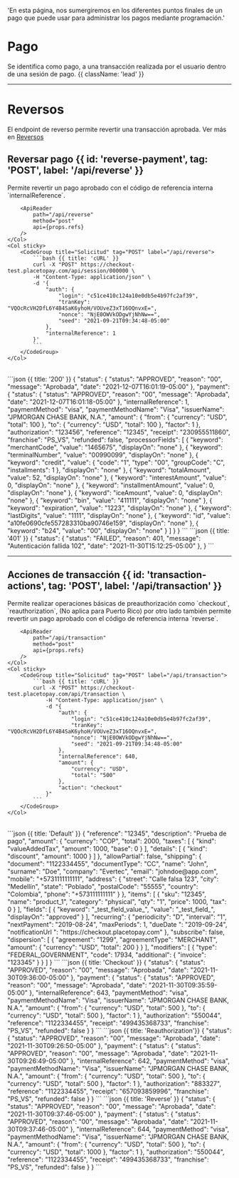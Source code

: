   'En esta página, nos sumergiremos en los diferentes puntos finales de un pago que puede usar para administrar los pagos mediante programación.'


# Pago

Se identifica como pago, a una transacción realizada por el usuario dentro de una sesión de pago. {{ className: 'lead' }}

---
# Reversos
El endpoint de reverso permite revertir una transacción aprobada. Ver más en [Reversos](/checkout/reverse)

## Reversar pago {{ id: 'reverse-payment', tag: 'POST', label: '/api/reverse' }}

<Row>
    <Col>
        Permite revertir un pago aprobado con el código de referencia interna `internalReference`.

        <ApiReader
            path="/api/reverse"
            method="post"
            api={props.refs}
        />
    </Col>
    <Col sticky>
        <CodeGroup title="Solicitud" tag="POST" label="/api/reverse">
            ```bash {{ title: 'cURL' }}
            curl -X "POST" https://checkout-test.placetopay.com/api/session/000000 \
            -H "Content-Type: application/json" \
            -d '{
                "auth": {
                    "login": "c51ce410c124a10e0db5e4b97fc2af39",
                    "tranKey": "VQOcRcVH2DfL6Y4B4SaK6yhoH/VOUveZ3xT16OQnvxE=",
                    "nonce": "NjE0OWVkODgwYjNhNw==",
                    "seed": "2021-09-21T09:34:48-05:00"
                },
                "internalReference": 1
            }'
            ```
        </CodeGroup>
    </Col>
</Row>

<Row>
    <Col>
        <ApiReader
            path="/api/reverse"
            method="post"
            type="response"
            api={props.refs}
        />
    </Col>
    <Col sticky>
        <br />
        <CodeGroup title="Respuesta">
            ```json {{ title: '200' }}
            {
                "status": {
                    "status": "APPROVED",
                    "reason": "00",
                    "message": "Aprobada",
                    "date": "2021-12-07T16:01:19-05:00"
                },
                "payment": {
                    "status": {
                    "status": "APPROVED",
                    "reason": "00",
                    "message": "Aprobada",
                    "date": "2021-12-07T16:01:18-05:00"
                    },
                    "internalReference": 1,
                    "paymentMethod": "visa",
                    "paymentMethodName": "Visa",
                    "issuerName": "JPMORGAN CHASE BANK, N.A.",
                    "amount": {
                    "from": {
                        "currency": "USD",
                        "total": 100
                    },
                    "to": {
                        "currency": "USD",
                        "total": 100
                    },
                    "factor": 1
                    },
                    "authorization": "123456",
                    "reference": "12345",
                    "receipt": "230955511860",
                    "franchise": "PS_VS",
                    "refunded": false,
                    "processorFields": [
                    {
                        "keyword": "merchantCode",
                        "value": "1465675",
                        "displayOn": "none"
                    },
                    {
                        "keyword": "terminalNumber",
                        "value": "00990099",
                        "displayOn": "none"
                    },
                    {
                        "keyword": "credit",
                        "value": {
                        "code": "1",
                        "type": "00",
                        "groupCode": "C",
                        "installments": 1
                        },
                        "displayOn": "none"
                    },
                    {
                        "keyword": "totalAmount",
                        "value": 52,
                        "displayOn": "none"
                    },
                    {
                        "keyword": "interestAmount",
                        "value": 0,
                        "displayOn": "none"
                    },
                    {
                        "keyword": "installmentAmount",
                        "value": 0,
                        "displayOn": "none"
                    },
                    {
                        "keyword": "iceAmount",
                        "value": 0,
                        "displayOn": "none"
                    },
                    {
                        "keyword": "bin",
                        "value": "411111",
                        "displayOn": "none"
                    },
                    {
                        "keyword": "expiration",
                        "value": "1223",
                        "displayOn": "none"
                    },
                    {
                        "keyword": "lastDigits",
                        "value": "1111",
                        "displayOn": "none"
                    },
                    {
                        "keyword": "id",
                        "value": "a10fe0690cfe557283310ba90746e159",
                        "displayOn": "none"
                    },
                    {
                        "keyword": "b24",
                        "value": "00",
                        "displayOn": "none"
                    }
                    ]
                }
            }
            ```
            ```json {{ title: '401' }}
            {
                "status": {
                    "status": "FAILED",
                    "reason": 401,
                    "message": "Autenticación fallida 102",
                    "date": "2021-11-30T15:12:25-05:00"
                },
            }
            ```
        </CodeGroup>
    </Col>
</Row>

---

## Acciones de transacción {{ id: 'transaction-actions', tag: 'POST', label: '/api/transaction' }}

<Row>
    <Col>
        Permite realizar operaciones básicas de preauthorización como `checkout`, `reauthorization`, (No aplica para Puerto Rico) por otro lado también permite revertir un pago aprobado con el código de referencia interna `reverse`.

        <ApiReader
            path="/api/transaction"
            method="post"
            api={props.refs}
        />
    </Col>
    <Col sticky>
        <CodeGroup title="Solicitud" tag="POST" label="/api/transaction">
            ```bash {{ title: 'cURL' }}
            curl -X "POST" https://checkout-test.placetopay.com/api/transaction \
                -H "Content-Type: application/json" \
                -d "{
                    "auth": {
                        "login": "c51ce410c124a10e0db5e4b97fc2af39",
                        "tranKey": "VQOcRcVH2DfL6Y4B4SaK6yhoH/VOUveZ3xT16OQnvxE=",
                        "nonce": "NjE0OWVkODgwYjNhNw==",
                        "seed": "2021-09-21T09:34:48-05:00"
                    },
                    "internalReference": 640,
                    "amount": {
                        "currency": "USD",
                        "total": "500"
                    },
                    "action": "checkout"
                }"
            ```
        </CodeGroup>
    </Col>
</Row>

<Row>
    <Col>
        <ApiReader
            path="/api/transaction"
            method="post"
            type="response"
            api={props.refs}
        />
    </Col>
    <Col sticky>
        <br />
        <CodeGroup title="Respuesta">
            ```json {{ title: 'Default' }}
            {
                "reference": "12345",
                "description": "Prueba de pago",
                "amount": {
                    "currency": "COP",
                    "total": 2000,
                    "taxes": [
                    {
                        "kind": "valueAddedTax",
                        "amount": 1000,
                        "base": 0
                    }
                    ],
                    "details": [
                    {
                        "kind": "discount",
                        "amount": 1000
                    }
                    ]
                },
                "allowPartial": false,
                "shipping": {
                    "document": "1122334455",
                    "documentType": "CC",
                    "name": "John",
                    "surname": "Doe",
                    "company": "Evertec",
                    "email": "johndoe@app.com",
                    "mobile": "+5731111111111",
                    "address": {
                    "street": "Calle falsa 123",
                    "city": "Medellín",
                    "state": "Poblado",
                    "postalCode": "55555",
                    "country": "Colombia",
                    "phone": "+573111111111"
                    }
                },
                "items": [
                    {
                    "sku": "12345",
                    "name": "product_1",
                    "category": "physical",
                    "qty": "1",
                    "price": 1000,
                    "tax": 0
                    }
                ],
                "fields": [
                    {
                    "keyword": "_test_field_value_",
                    "value": "_test_field_",
                    "displayOn": "approved"
                    }
                ],
                "recurring": {
                    "periodicity": "D",
                    "interval": "1",
                    "nextPayment": "2019-08-24",
                    "maxPeriods": 1,
                    "dueDate ": "2019-09-24",
                    "notificationUrl ": "https://checkout.placetopay.com"
                },
                "subscribe": false,
                "dispersion": [
                    {
                    "agreement": "1299",
                    "agreementType": "MERCHANT",
                    "amount": {
                        "currency": "USD",
                        "total": 200
                    }
                    }
                ],
                "modifiers": [
                    {
                    "type": "FEDERAL_GOVERNMENT",
                    "code": 17934,
                    "additional": {
                        "invoice": "123345"
                    }
                    }
                ]
            }
            ```
            ```json {{ title: 'Checkout' }}
            {
                "status": {
                    "status": "APPROVED",
                    "reason": "00",
                    "message": "Aprobada",
                    "date": "2021-11-30T09:36:00-05:00"
                },
                "payment": {
                    "status": {
                    "status": "APPROVED",
                    "reason": "00",
                    "message": "Aprobada",
                    "date": "2021-11-30T09:35:59-05:00"
                    },
                    "internalReference": 643,
                    "paymentMethod": "visa",
                    "paymentMethodName": "Visa",
                    "issuerName": "JPMORGAN CHASE BANK, N.A.",
                    "amount": {
                    "from": {
                        "currency": "USD",
                        "total": 500
                    },
                    "to": {
                        "currency": "USD",
                        "total": 500
                    },
                    "factor": 1
                    },
                    "authorization": "550044",
                    "reference": "1122334455",
                    "receipt": "499435368733",
                    "franchise": "PS_VS",
                    "refunded": false
                }
            }
            ```
            ```json {{ title: 'Reauthorization'}}
            {
                "status": {
                    "status": "APPROVED",
                    "reason": "00",
                    "message": "Aprobada",
                    "date": "2021-11-30T09:26:50-05:00"
                },
                "payment": {
                    "status": {
                    "status": "APPROVED",
                    "reason": "00",
                    "message": "Aprobada",
                    "date": "2021-11-30T09:26:49-05:00"
                    },
                    "internalReference": 642,
                    "paymentMethod": "visa",
                    "paymentMethodName": "Visa",
                    "issuerName": "JPMORGAN CHASE BANK, N.A.",
                    "amount": {
                    "from": {
                        "currency": "USD",
                        "total": 500
                    },
                    "to": {
                        "currency": "USD",
                        "total": 500
                    },
                    "factor": 1
                    },
                    "authorization": "883327",
                    "reference": "1122334455",
                    "receipt": "657093859996",
                    "franchise": "PS_VS",
                    "refunded": false
                }
            }
            ```
            ```json {{ title: 'Reverse' }}
            {
                "status": {
                    "status": "APPROVED",
                    "reason": "00",
                    "message": "Aprobada",
                    "date": "2021-11-30T09:37:46-05:00"
                },
                "payment": {
                    "status": {
                    "status": "APPROVED",
                    "reason": "00",
                    "message": "Aprobada",
                    "date": "2021-11-30T09:37:46-05:00"
                    },
                    "internalReference": 644,
                    "paymentMethod": "visa",
                    "paymentMethodName": "Visa",
                    "issuerName": "JPMORGAN CHASE BANK, N.A.",
                    "amount": {
                    "from": {
                        "currency": "USD",
                        "total": 500
                    },
                    "to": {
                        "currency": "USD",
                        "total": 1000
                    },
                    "factor": 1
                    },
                    "authorization": "550044",
                    "reference": "1122334455",
                    "receipt": "499435368733",
                    "franchise": "PS_VS",
                    "refunded": false
                }
            }
            ```
        </CodeGroup>
    </Col>
</Row>